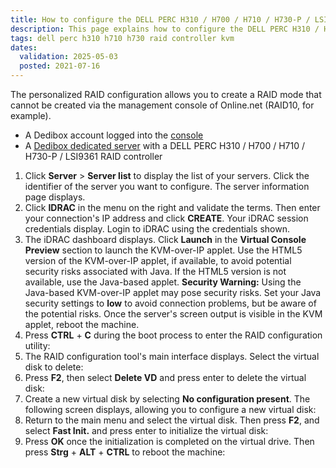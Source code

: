 ```yaml
---
title: How to configure the DELL PERC H310 / H700 / H710 / H730-P / LSI9361 RAID controller from the KVM
description: This page explains how to configure the DELL PERC H310 / H700 / H710 / H730-P / LSI9361 RAID controller on a Scaleway Dedibox from the KVM
tags: dell perc h310 h710 h730 raid controller kvm
dates:
  validation: 2025-05-03
  posted: 2021-07-16
---
```



The personalized RAID configuration allows you to create a RAID mode that cannot be created via the management console of Online.net (RAID10, for example).
<Requirements />
- A Dedibox account logged into the [console](https://console.online.net)
- A [Dedibox dedicated server](https://www.scaleway.com/en/dedibox/) with a DELL PERC H310 / H700 / H710 / H730-P / LSI9361 RAID controller
1. Click **Server** > **Server list** to display the list of your servers. Click the identifier of the server you want to configure. The server information page displays.
2. Click **IDRAC** in the menu on the right and validate the terms. Then enter your connection's IP address and click **CREATE**. Your iDRAC session credentials display. Login to iDRAC using the credentials shown.
3. The iDRAC dashboard displays. Click **Launch** in the **Virtual Console Preview** section to launch the KVM-over-IP applet.
    Use the HTML5 version of the KVM-over-IP applet, if available, to avoid potential security risks associated with Java. If the HTML5 version is not available, use the Java-based applet.
    <Message type="warning">
      **Security Warning:** Using the Java-based KVM-over-IP applet may pose security risks. Set your Java security settings to **low** to avoid connection problems, but be aware of the potential risks.
    </Message>
    Once the server's screen output is visible in the KVM applet, reboot the machine.
4. Press **CTRL** + **C** during the boot process to enter the RAID configuration utility:
    <Lightbox image={image} alt="" />
5. The RAID configuration tool's main interface displays. Select the virtual disk to delete:
    <Lightbox image={image2} alt="" />
6. Press **F2**, then select **Delete VD** and press enter to delete the virtual disk:
    <Lightbox image={image3} alt="" />
7. Create a new virtual disk by selecting **No configuration present**. The following screen displays, allowing you to configure a new virtual disk:
    <Lightbox image={image4} alt="" />
8. Return to the main menu and select the virtual disk. Then press **F2**, and select **Fast Init.** and press enter to initialize the virtual disk:
    <Lightbox image={image5} alt="" />
7. Press **OK** once the initialization is completed on the virtual drive. Then press **Strg** + **ALT** + **CTRL** to reboot the machine:
    <Lightbox image={image6} alt="" />